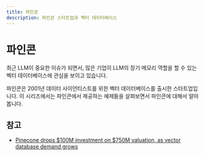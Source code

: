 ```yaml
---
title: 파인콘
description: 파인콘 스타트업과 벡터 데이터베이스
---
```

# 파인콘
최근 LLM이 중요한 이슈가 되면서, 많은 기업이 LLM의 장기 메모리 역할을 할 수 있는 벡터 데이터베이스에 관심을 보이고 있습니다.


파인콘은 2001년 데이터 사이언티스트를 위한 벡터 데이터베이스를 출시한 스타트업입니다. 이 시리즈에서는 파인콘에서 제공하는 예제들을 살펴보면서 파인콘에 대해서 알아봅니다.



## 참고
* [Pinecone drops $100M investment on $750M valuation, as vector database demand grows](https://techcrunch.com/2023/04/27/pinecone-drops-100m-investment-on-750m-valuation-as-vector-database-demand-grows/)